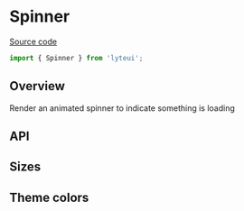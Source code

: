 
<Meta title="Components/Spinner" />

# Spinner

[Source code](https://github.com/chewhx/lyteui/blob/main/src/components/Spinner/Spinner.tsx)

```jsx
import { Spinner } from 'lyteui';
```

## Overview

Render an animated spinner to indicate something is loading

<Canvas>
	<Spinner />
</Canvas>

## API

<ArgsTable of={Spinner} />

## Sizes

<Canvas>
	<Spinner size="sm" />
	<Spinner />
	<Spinner size="lg" />
	<Spinner size="xl" />
</Canvas>

## Theme colors

<Canvas>
	<Spinner />
	<Spinner color="secondary" />
	<Spinner color="success" />
	<Spinner color="info" />
	<Spinner color="warning" />
	<Spinner color="danger" />
	<Spinner color="light" />
	<Spinner color="dark" />
</Canvas>
